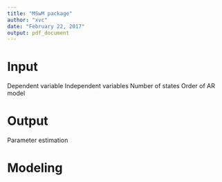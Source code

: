 ```yaml
---
title: "MSwM package"
author: "xvc"
date: "February 22, 2017"
output: pdf_document
---
```


# Input

Dependent variable
Independent variables
Number of states 
Order of AR model


# Output

Parameter estimation


# Modeling

